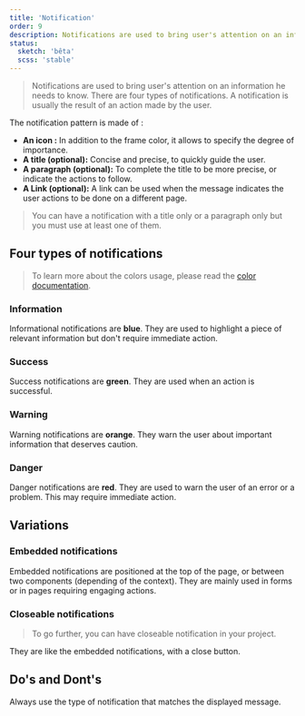 ```yaml
---
title: 'Notification'
order: 9
description: Notifications are used to bring user's attention on an information he needs to know. There are four types of notifications. A notification is usually the result of an action made by the user.
status:
  sketch: 'bêta'
  scss: 'stable'
---
```


> Notifications are used to bring user's attention on an information he needs to know. There are four types of notifications. A notification is usually the result of an action made by the user.

The notification pattern is made of :

- **An icon :** In addition to the frame color, it allows to specify the degree of importance.
- **A title (optional):** Concise and precise, to quickly guide the user.
- **A paragraph (optional):** To complete the title to be more precise, or indicate the actions to follow.
- **A Link (optional):** A link can be used when the message indicates the user actions to be done on a different page.

> You can have a notification with a title only or a paragraph only but you must use at least one of them.

<Preview path="notification" />

## Four types of notifications

<Preview path="notification-types" />

> To learn more about the colors usage, please read the [color documentation](/Foundations/Colors/).

### Information

Informational notifications are **blue**. They are used to highlight a piece of relevant information but don't require immediate action.

<Preview path="notification" />

### Success

Success notifications are **green**. They are used when an action is successful.

<Preview path="notification-success" />

### Warning

Warning notifications are **orange**. They warn the user about important information that deserves caution.

<Preview path="notification-warning" />

### Danger

Danger notifications are **red**. They are used to warn the user of an error or a problem. This may require immediate action.

<Preview path="notification-danger" />

## Variations

### Embedded notifications

Embedded notifications are positioned at the top of the page, or between two components (depending of the context). They are mainly used in forms or in pages requiring engaging actions.

### Closeable notifications

> To go further, you can have closeable notification in your project.

They are like the embedded notifications, with a close button.

<Preview path="notification-variations" />

## Do's and Dont's

<HintItem>
  Always use the type of notification that matches the displayed message.
</HintItem>
